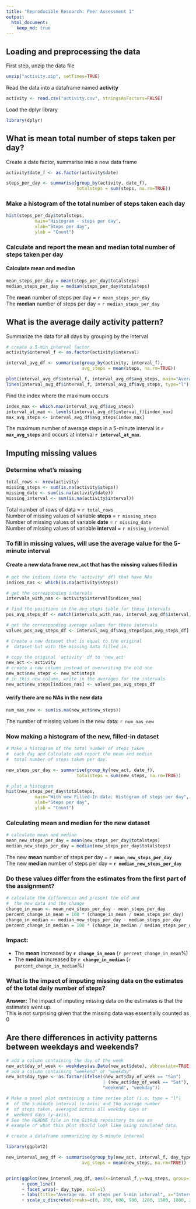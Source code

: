 ```yaml
---
title: "Reproducible Research: Peer Assessment 1"
output: 
  html_document:
    keep_md: true
---
```


## Loading and preprocessing the data

First step, unzip the data file
```r
unzip("activity.zip", setTimes=TRUE)
```

Read the data into a dataframe named **activity**
```r
activity <- read.csv("activity.csv", stringsAsFactors=FALSE)
```

Load the dplyr library
```r
library(dplyr)
```

## What is mean total number of steps taken per day?

Create a date factor, summarise into a new data frame
```r
activity$date_f <- as.factor(activity$date)

steps_per_day <- summarise(group_by(activity, date_f), 
                           totalsteps = sum(steps, na.rm=TRUE))
```

### Make a histogram of the total number of steps taken each day
```r
hist(steps_per_day$totalsteps, 
           main="Histogram - steps per day",
           xlab="Steps per day",
           ylab = "Count")
```


### Calculate and report the mean and median total number of steps taken per day
#### Calculate mean and median
```r
mean_steps_per_day = mean(steps_per_day$totalsteps)
median_steps_per_day = median(steps_per_day$totalsteps)
```

The **mean** number of steps per day = `r mean_steps_per_day`  
The **median** number of steps per day = `r median_steps_per_day`


## What is the average daily activity pattern?

Summarize the data for all days by grouping by the interval
```r
# create a 5-min interval factor
activity$interval_f <- as.factor(activity$interval)

interval_avg_df <- summarise(group_by(activity, interval_f),
                             avg_steps = mean(steps, na.rm=TRUE))

plot(interval_avg_df$interval_f, interval_avg_df$avg_steps, main="Average number of steps per 5-minute interval", xlab="Time interval", ylab="Average number of steps")
lines(interval_avg_df$interval_f, interval_avg_df$avg_steps, type="l")
```

Find the index where the maximum occurs
```r
index_max <- which.max(interval_avg_df$avg_steps)
interval_at_max <- levels(interval_avg_df$interval_f)[index_max]
max_avg_steps <- interval_avg_df$avg_steps[index_max]
```

The maximum number of average steps in a 5-minute interval is **`r max_avg_steps`** and occurs at interval **`r interval_at_max`**.


## Imputing missing values

### Determine what's missing 

```r
total_rows <- nrow(activity)
missing_steps <- sum(is.na(activity$steps))
missing_date <- sum(is.na(activity$date))
missing_interval <- sum(is.na(activity$interval))
```

Total number of rows of data = `r total_rows`  
Number of missing values of variable **steps** = `r missing_steps`  
Number of missing values of variable **date** = `r missing_date`  
Number of missing values of variable **interval** = `r missing_interval`  


### To fill in missing values, will use the average value for the 5-minute interval

#### Create a new data frame **new_act** that has the missing values filled in
```r
# get the indices (into the 'activity' df) that have NAs
indices_nas <- which(is.na(activity$steps))

# get the corresponding intervals
intervals_with_nas <- activity$interval[indices_nas]

# find the positions in the avg_steps table for these intervals
pos_avg_steps_df <- match(intervals_with_nas, interval_avg_df$interval_f)

# get the corresponding average values for these intervals
values_pos_avg_steps_df <- interval_avg_df$avg_steps[pos_avg_steps_df]

# Create a new dataset that is equal to the original 
#  dataset but with the missing data filled in.

# copy the original 'activity' df to 'new_act'
new_act <- activity
# create a new column instead of overwriting the old one
new_act$new_steps <- new_act$steps
# in this new column, write in the averages for the intervals
new_act$new_steps[indices_nas] <- values_pos_avg_steps_df

```

#### verify there are no NAs in the new data
```r
num_nas_new <- sum(is.na(new_act$new_steps))
```
The number of missing values in the new data: `r num_nas_new`

### Now making a histogram of the new, filled-in dataset
```r
# Make a histogram of the total number of steps taken 
#  each day and Calculate and report the mean and median 
#  total number of steps taken per day. 

new_steps_per_day <- summarise(group_by(new_act, date_f), 
                           totalsteps = sum(new_steps, na.rm=TRUE))

# plot a histogram
hist(new_steps_per_day$totalsteps, 
           main="With new Filled-In data: Histogram of steps per day",
           xlab="Steps per day",
           ylab = "Count")
```

### Calculating mean and median for the new dataset

```r
# calculate mean and median
mean_new_steps_per_day = mean(new_steps_per_day$totalsteps)
median_new_steps_per_day = median(new_steps_per_day$totalsteps)
```

The new **mean** number of steps per day = **`r mean_new_steps_per_day`**  
The new **median** number of steps per day = **`r median_new_steps_per_day`**

###  Do these values differ from the estimates from the first part of the assignment? 

```r
# calculate the differences and present the old and
#  the new data and the change
change_in_mean <- mean_new_steps_per_day - mean_steps_per_day
percent_change_in_mean = 100 * (change_in_mean / mean_steps_per_day)
change_in_median <- median_new_steps_per_day - median_steps_per_day
percent_change_in_median = 100 * (change_in_median / median_steps_per_day)

```

### Impact:  
* The **mean** increased by **`r change_in_mean`** (`r percent_change_in_mean`%)
* The **median** increased by **`r change_in_median`** (`r percent_change_in_median`%)

### What is the impact of imputing missing data on the estimates of the total daily number of steps?

**Answer:**
The impact of imputing missing data on the estimates is that the estimates went up.  
This is not surprising given that the missing data was essentially counted as 0

## Are there differences in activity patterns between weekdays and weekends?


```r
# add a column containing the day of the week
new_act$day_of_week <- weekdays(as.Date(new_act$date), abbreviate=TRUE)
# add a column containing "weekend" or "weekday"
new_act$day_type <- as.factor(ifelse((new_act$day_of_week == "Sun") 
                                     | (new_act$day_of_week == "Sat"),
                                     "weekend", "weekday"))

# Make a panel plot containing a time series plot (i.e. type = "l") 
#  of the 5-minute interval (x-axis) and the average number 
#  of steps taken, averaged across all weekday days or 
#  weekend days (y-axis). 
# See the README file in the GitHub repository to see an 
# example of what this plot should look like using simulated data.

# create a dataframe summarizing by 5-minute interval

library(ggplot2)

new_interval_avg_df <- summarise(group_by(new_act, interval_f, day_type), 
                             avg_steps = mean(new_steps, na.rm=TRUE))


print(ggplot(new_interval_avg_df, aes(x=interval_f,y=avg_steps, group=1)) 
      + geom_line() 
      + facet_wrap(~ day_type, ncol=1)
      + labs(title="Average no. of steps per 5-min interval", x="Interval", y="Average steps")
      + scale_x_discrete(breaks=c(0, 300, 600, 900, 1200, 1500, 1800, 2100, 2355)))
```
      



